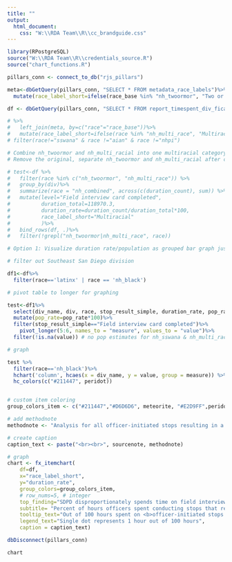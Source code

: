 ```yaml
---
title: ""
output:
  html_document:
    css: "W:\\RDA Team\\R\\cc_brandguide.css"
---
```

<!-- link to Google Font -->
<link href="https://fonts.googleapis.com/css2?family=Inter:wght@100;200;300;400;500;600;700;800;900&display=swap" rel="stylesheet">

```r

library(RPostgreSQL)
source("W:\\RDA Team\\R\\credentials_source.R")
source("chart_functions.R")

pillars_conn <- connect_to_db("rjs_pillars")

meta<-dbGetQuery(pillars_conn, "SELECT * FROM metadata_race_labels")%>%
  mutate(race_label_short=ifelse(race_base %in% "nh_twoormor", "Two or more", race_label_short))

df <- dbGetQuery(pillars_conn, "SELECT * FROM report_timespent_div_ficard_race_person") 

# %>%
#   left_join(meta, by=c("race"="race_base"))%>%
#   mutate(race_label_short=ifelse(race %in% "nh_multi_race", "Multiracial", race_label_short))%>%
# filter(race!="sswana" & race !="aian" & race !="nhpi")

# Combine nh_twoormor and nh_multi_racial into one multiracial category with a combined duration_total and duration_rate.
# Remove the original, separate nh_twoormor and nh_multi_racial after combining

# test<-df %>%
#   filter(race %in% c("nh_twoormor", "nh_multi_race")) %>%
#   group_by(div)%>%
#   summarize(race = "nh_combined", across(c(duration_count), sum)) %>%
#   mutate(level="Field interview card completed",
#          duration_total=118970.3,
#          duration_rate=duration_count/duration_total*100,
#          race_label_short="Multiracial"
#          )%>%
#   bind_rows(df, .)%>%
#   filter(!grepl("nh_twoormor|nh_multi_race", race))

# Option 1: Visualize duration rate/population as grouped bar graph just for all divisions only Latinx/NH Black -------

# filter out Southeast San Diego division

df1<-df%>%
  filter(race=='latinx' | race == 'nh_black')

# pivot table to longer for graphing

test<-df1%>%
  select(div_name, div, race, stop_result_simple, duration_rate, pop_rate)%>%
  mutate(pop_rate=pop_rate*100)%>%
  filter(stop_result_simple=="Field interview card completed")%>%
    pivot_longer(5:6, names_to = "measure", values_to = "value")%>%
  filter(!is.na(value)) # no pop estimates for nh_sswana & nh_multi_race

# graph

test %>% 
  filter(race=='nh_black')%>%
  hchart('column', hcaes(x = div_name, y = value, group = measure)) %>%
  hc_colors(c("#211447", peridot))


# custom item coloring
group_colors_item <- c("#211447","#D6D6D6", meteorite, "#E2D9FF",peridot, "#E7FF39", "#F0FF85", "#BDAFE9")

# add methodnote
methodnote <- "Analysis for all officer-initiated stops resulting in a field interview card only. Officers spent a total of 118,970.3 hours on officer-initiated stops that resulted in a field interview card only in 2022."

# create caption
caption_text <- paste("<br><br>", sourcenote, methodnote)

# graph
chart <- fx_itemchart(
    df=df, 
    x="race_label_short",
    y="duration_rate", 
    group_colors=group_colors_item,
    # row_nums=5, # integer
    top_finding="SDPD disproportionately spends time on field interview cards for Latinx and Black people relative to their population and other groups",
    subtitle= "Percent of hours officers spent conducting stops that resulted in a field interview card by race",
    tooltip_text="Out of 100 hours spent on <b>officer-initiated stops resulting in a field interview card</b>, SDPD spent <b>{point.duration_rate:.1f}</b> hours conducting field interviews on people perceived as <b>{point.race_label_short}</b>",
    legend_text="Single dot represents 1 hour out of 100 hours",
    caption = caption_text)    

dbDisconnect(pillars_conn)
```

```r
chart
```

<script>
  widg = document.getElementsByClassName('html-widget'); //find widgets
  for (let i = 0; i < widg.length; i++) { //loop through
    document.getElementsByClassName('highchart')[i].style.width = '100%'; //adjust width
    document.getElementsByClassName('highchart')[i].style.height = '100%'; //adjust height
  }
</script>